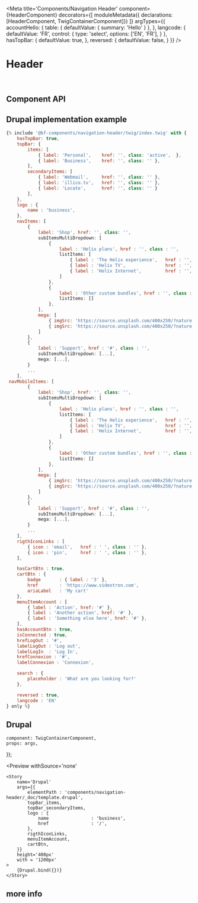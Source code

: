 


<Meta
    title='Components/Navigation Header'
    component={HeaderComponent}
    decorators={[
        moduleMetadata({ declarations: [HeaderComponent, TwigContainerComponent]})
    ]}
    argTypes={{
        accountHello: {
            table: { defaultValue: { summary: 'Hello' } },
        },
        langcode: {
            defaultValue: 'FR',
            control: {
                type: 'select',
                options: ['EN', 'FR'],
            }
        },
        hasTopBar: {
            defaultValue: true,
        },
        reversed: {
            defaultValue: false,
        }
    }}
/>


# Header

<br/>

## Component API

<Props of={HeaderComponent} />



## Drupal implementation example

```jsx
{% include '@bf-components/navigation-header/twig/index.twig' with {
    hasTopBar: true,
    topBar: {
        items: [
            { label: 'Personal',    href: '', class: 'active',  },
            { label: 'Business',    href: '', class: '' },
        ],
        secondaryItems: [
            { label: 'Webmail',     href: '', class: '' },
            { label: 'illico.tv',   href: '', class: '' },
            { label: 'Locate',      href: '', class: '' }
        ],
    },
    logo : {
        name : 'business',
    },
    navItems: [
        {
            label: 'Shop', href: '', class: '',
            subItemsMultiDropdown: [
                {
                    label : 'Helix plans', href : '', class : '',
                    listItems: [
                        { label : 'The Helix experience',   href : '', class : '' },
                        { label : 'Helix TV',               href : '', class : '' },
                        { label : 'Helix Internet',         href : '', class : '' },
                    ]
                },
                {
                    label : 'Other custom bundles', href : '', class : '',
                    listItems: []
                },
            ],
            mega: [
                { imgSrc: 'https://source.unsplash.com/400x250/?nature', imgAlt: 'Thumbnail', href: '#', title: '', text: '' },
                { imgSrc: 'https://source.unsplash.com/400x250/?nature', imgAlt: 'Thumbnail', href: '#', title: '', text: '' },
            ]
        },
        {
            label : 'Support', href : '#', class : '',
            subItemsMultiDropdown: [...],
            mega: [...],
        }
        ...
    ],
 navMobileItems: [
        {
            label: 'Shop', href: '', class: '',
            subItemsMultiDropdown: [
                {
                    label : 'Helix plans', href : '', class : '',
                    listItems: [
                        { label : 'The Helix experience',   href : '', class : '' },
                        { label : 'Helix TV',               href : '', class : '' },
                        { label : 'Helix Internet',         href : '', class : '' },
                    ]
                },
                {
                    label : 'Other custom bundles', href : '', class : '',
                    listItems: []
                },
            ],
            mega: [
                { imgSrc: 'https://source.unsplash.com/400x250/?nature', imgAlt: 'Thumbnail', href: '#', title: '', text: '' },
                { imgSrc: 'https://source.unsplash.com/400x250/?nature', imgAlt: 'Thumbnail', href: '#', title: '', text: '' },
            ]
        },
        {
            label : 'Support', href : '#', class : '',
            subItemsMultiDropdown: [...],
            mega: [...],
        }
        ...
    ],
    rigthIconLinks : [
        { icon : 'email',   href : ' ', class : '' },
        { icon : 'pin',     href : ' ', class : '' },
    ],

    hasCartBtn : true,
    cartBtn : {
        badge       : { label : '3' },
        href        : 'https://www.videotron.com',
        ariaLabel   : 'My cart'
    },
    menuItemAccount : [
        { label : 'Action', href: '#' },
        { label : 'Another action', href: '#' },
        { label : 'Something else here', href: '#' },
    ],
    hasAccountBtn : true,
    isConnected : true,
    hrefLogOut : '#',
    labelLogOut : 'Log out',
    labelLogIn  : 'Log In',
    hrefConnexion : '#',
    labelConnexion : 'Connexion',

    search : {
        placeholder : 'What are you looking for?'
    },

    reversed : true,
    langcode : 'EN'
} only %}
```





## Drupal

    component: TwigContainerComponent,
    props: args,
});

<Preview
    withSource='none'
>
    <Story
        name='Drupal'
        args={{
            elementPath : 'components/navigation-header/_doc/template.drupal',
            topBar_items,
            topBar_secondaryItems,
            logo : {
                name                : 'business',
                href                : '/',
            },
            rigthIconLinks,
            menuItemAccount,
            cartBtn,
        }}
        height='400px'
        with = '1200px'
    >
        {Drupal.bind({})}
    </Story>
</Preview>

## more info
